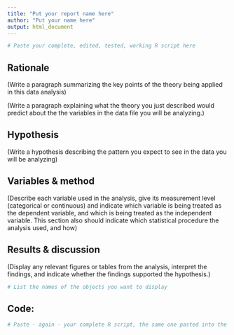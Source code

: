 ---
title: "Put your report name here"
author: "Put your name here"
output: html_document
---

```{r, include=FALSE}

# Paste your complete, edited, tested, working R script here
```

## **Rationale**

(Write a paragraph summarizing the key points of the theory being applied in this data analysis)

(Write a paragraph explaining what the theory you just described would predict about the the variables in the data file you will be analyzing.)

## **Hypothesis**

(Write a hypothesis describing the pattern you expect to see in the data you will be analyzing)

## **Variables & method**

(Describe each variable used in the analysis, give its measurement level (categorical or continuous) and indicate which variable is being treated as the dependent variable, and which is being treated as the independent variable. This section also should indicate which statistical procedure the analysis used, and how)

## **Results & discussion**

(Display any relevant figures or tables from the analysis, interpret the findings, and indicate whether the findings supported the hypothesis.)

```{r, echo=FALSE}

# List the names of the objects you want to display
```

## Code:

```{r, eval=FALSE}

# Paste - again - your complete R script, the same one pasted into the first code chunk, above. Pasting it were will display it.
```
